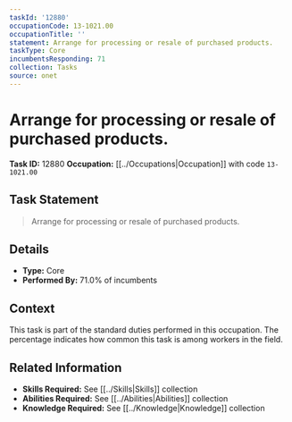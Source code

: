 ```yaml
---
taskId: '12880'
occupationCode: 13-1021.00
occupationTitle: ''
statement: Arrange for processing or resale of purchased products.
taskType: Core
incumbentsResponding: 71
collection: Tasks
source: onet
---
```

# Arrange for processing or resale of purchased products.

**Task ID:** 12880
**Occupation:** [[../Occupations|Occupation]] with code `13-1021.00`

## Task Statement

> Arrange for processing or resale of purchased products.

## Details

- **Type:** Core
- **Performed By:** 71.0% of incumbents

## Context

This task is part of the standard duties performed in this occupation. The percentage indicates how common this task is among workers in the field.

## Related Information

- **Skills Required:** See [[../Skills|Skills]] collection
- **Abilities Required:** See [[../Abilities|Abilities]] collection
- **Knowledge Required:** See [[../Knowledge|Knowledge]] collection
